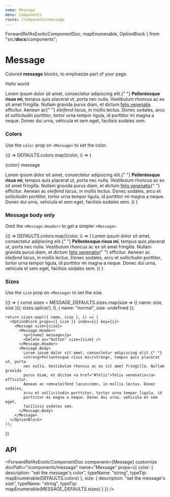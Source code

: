 ```yaml
---
name: Message
menu: Components
route: /components/message
---
```



  ForwardRefAsExoticComponentDoc,
  mapEnumerable,
  OptionBlock
} from "src/__docs__/components";

# Message

Colored **message** blocks, to emphasize part of your page.

<Playground>
  <Message>
    <Message.Header>
      <p>Hello world</p>
      <Delete as="button" />
    </Message.Header>
    <Message.Body>
      Lorem ipsum dolor sit amet, consectetur adipiscing elit.{" "}
      <strong>Pellentesque risus mi</strong>, tempus quis placerat ut, porta nec
      nulla. Vestibulum rhoncus ac ex sit amet fringilla. Nullam gravida purus
      diam, et dictum <a href="#felis">felis venenatis</a> efficitur. Aenean ac{" "}
      <em>eleifend lacus</em>, in mollis lectus. Donec sodales, arcu et
      sollicitudin porttitor, tortor urna tempor ligula, id porttitor mi magna a
      neque. Donec dui urna, vehicula et sem eget, facilisis sodales sem.
    </Message.Body>
  </Message>
</Playground>

### Colors

Use the `color` prop on `<Message>` to set the color.

<Playground>
  {() =>
    DEFAULTS.colors.map((color, i) => (
      <OptionBlock props={{ color }} index={i} key={i}>
        <Message color={color}>
          <Message.Header>
            <p>{color} message</p>
            <Delete as="button" />
          </Message.Header>
          <Message.Body>
            Lorem ipsum dolor sit amet, consectetur adipiscing elit.{" "}
            <strong>Pellentesque risus mi</strong>, tempus quis placerat ut,
            porta nec nulla. Vestibulum rhoncus ac ex sit amet fringilla. Nullam
            gravida purus diam, et dictum <a href="#felis">felis venenatis</a>{" "}
            efficitur. Aenean ac <em>eleifend lacus</em>, in mollis lectus.
            Donec sodales, arcu et sollicitudin porttitor, tortor urna tempor
            ligula, id porttitor mi magna a neque. Donec dui urna, vehicula et
            sem eget, facilisis sodales sem.
          </Message.Body>
        </Message>
      </OptionBlock>
    ))
  }
</Playground>

### Message body only

Omit the `<Message.Header>` to get a simpler `<Message>`.

<Playground>
  {() =>
    DEFAULTS.colors.map((color, i) => (
      <OptionBlock props={{ color }} index={i} key={i}>
        <Message color={color}>
          <Message.Body>
            Lorem ipsum dolor sit amet, consectetur adipiscing elit.{" "}
            <strong>Pellentesque risus mi</strong>, tempus quis placerat ut,
            porta nec nulla. Vestibulum rhoncus ac ex sit amet fringilla. Nullam
            gravida purus diam, et dictum <a href="#felis">felis venenatis</a>{" "}
            efficitur. Aenean ac <em>eleifend lacus</em>, in mollis lectus.
            Donec sodales, arcu et sollicitudin porttitor, tortor urna tempor
            ligula, id porttitor mi magna a neque. Donec dui urna, vehicula et
            sem eget, facilisis sodales sem.
          </Message.Body>
        </Message>
      </OptionBlock>
    ))
  }
</Playground>

### Sizes

Use the `size` prop on `<Message>` to set the size.

<Playground>
  {() => {
    const sizes = MESSAGE_DEFAULTS.sizes.map(size => ({ name: size, size }));
    sizes.splice(1, 0, { name: "normal", size: undefined });

    return sizes.map(({ name, size }, i) => (
      <OptionBlock props={{ size }} index={i} key={i}>
        <Message size={size}>
          <Message.Header>
            <p>{name} message</p>
            <Delete as="button" size={size} />
          </Message.Header>
          <Message.Body>
            Lorem ipsum dolor sit amet, consectetur adipiscing elit.{" "}
            <strong>Pellentesque risus mi</strong>, tempus quis placerat ut, porta
            nec nulla. Vestibulum rhoncus ac ex sit amet fringilla. Nullam gravida
            purus diam, et dictum <a href="#felis">felis venenatis</a> efficitur.
            Aenean ac <em>eleifend lacus</em>, in mollis lectus. Donec sodales,
            arcu et sollicitudin porttitor, tortor urna tempor ligula, id
            porttitor mi magna a neque. Donec dui urna, vehicula et sem eget,
            facilisis sodales sem.
          </Message.Body>
        </Message>
      </OptionBlock>
    ));

}}

</Playground>

## API

<ForwardRefAsExoticComponentDoc
  component={Message}
  customize
  docPath="/components/message"
  name="Message"
  props={{
    color: {
      description: "set the message's color",
      typeName: "string",
      typeTip: mapEnumerable(DEFAULTS.colors)
    },
    size: {
      description: "set the message's size",
      typeName: "string",
      typeTip: mapEnumerable(MESSAGE_DEFAULTS.sizes)
    }
  }}
/>

<ForwardRefAsExoticComponentDoc
  component={Message.Body}
  docPath="/components/message"
  name="Message.Body"
/>

<ForwardRefAsExoticComponentDoc
  component={Message.Header}
  docPath="/components/message"
  name="Message.Header"
/>
